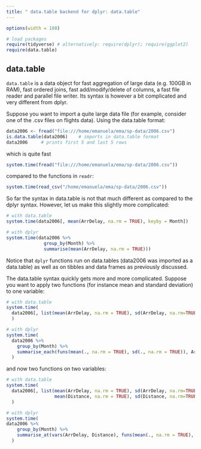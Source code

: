 ```yaml
---
title: " data.table backend for dplyr: data.table"
---
```


```r
options(width = 108)
```

```r
# load packages
require(tidyverse) # alternatively: require(dplyr); require(ggplot2)
require(data.table)  
```

## data.table

`data.table` is a data object for fast aggregation of large data (e.g. 100GB in RAM), fast ordered joins, fast add/modify/delete of columns, a fast file reader and parallel file writer. Its syntax is however a bit complicated and very different from dplyr. 

Suppose you want to import a quite large data file (for example, consider one of the .csv files on flights data). Using the data.table format:

```r
data2006 <- fread("file:///home/emanuela/ema/sp-data/2006.csv")
is.data.table(data2006)    # imports in data.table format
data2006     # prints first 5 and last 5 rows
```

which is quite fast

```r
system.time(fread("file:///home/emanuela/ema/sp-data/2006.csv"))
```

compared to the functions in `readr`:

```r
system.time(read_csv("/home/emanuela/ema/sp-data/2006.csv"))
```


So far the syntax in data.table is not that much different as compared to the dplyr syntax. However, let us make this slightly more complicated:


```r
# with data.table
system.time(data2006[, mean(ArrDelay, na.rm = TRUE), keyby = Month])

# with dplyr
system.time(data2006 %>% 
              group_by(Month) %>% 
              summarise(mean(ArrDelay, na.rm = TRUE)))
```


Notice that `dplyr` functions run on data.tables (data2006 was imported as a data.table) as well as on tibbles and data frames as previously discussed.

The data.table syntax quickly gets more and more complicated. Suppose you want to apply two functions (for instance mean and standard deviation) to one variable:

```r
# with data.table
system.time(
  data2006[, list(mean(ArrDelay, na.rm = TRUE), sd(ArrDelay, na.rm=TRUE)), keyby = Month]
  )

# with dplyr
system.time( 
  data2006 %>% 
    group_by(Month) %>% 
    summarise_each(funs(mean(., na.rm = TRUE), sd(., na.rm = TRUE)), ArrDelay)
  )
```

and now two functions on two variables:

```r
# with data.table
system.time(
  data2006[, list(mean(ArrDelay, na.rm = TRUE), sd(ArrDelay, na.rm=TRUE),
                  mean(Distance, na.rm = TRUE), sd(Distance, na.rm=TRUE)), keyby = Month]
  )

# with dplyr
system.time( 
data2006 %>% 
    group_by(Month) %>% 
    summarise_at(vars(ArrDelay, Distance), funs(mean(., na.rm = TRUE), sd(., na.rm = TRUE)))
  )
```

 
